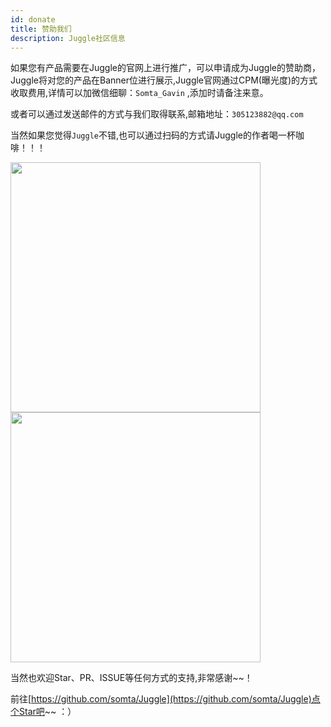 ```yaml
---
id: donate
title: 赞助我们
description: Juggle社区信息
---
```

 


如果您有产品需要在Juggle的官网上进行推广，可以申请成为Juggle的赞助商，Juggle将对您的产品在Banner位进行展示,Juggle官网通过CPM(曝光度)的方式收取费用,详情可以加微信细聊：`Somta_Gavin` ,添加时请备注来意。

或者可以通过发送邮件的方式与我们取得联系,邮箱地址：`305123882@qq.com`


当然如果您觉得`Juggle`不错,也可以通过扫码的方式请Juggle的作者喝一杯咖啡！！！

<Tabs groupId="quick_start1">
<TabItem value="zhifubao" label="支付宝" default>
   <img src='/juggle/images/guide/pay_zfb.jpg' width='400'/>
</TabItem>
<TabItem value="weixin" label="微信支付">
  <img src='/juggle/images/guide/pay_wechat.jpg'  width='400'/>
</TabItem>
</Tabs>
 
 

当然也欢迎Star、PR、ISSUE等任何方式的支持,非常感谢~~！

前往[https://github.com/somta/Juggle](https://github.com/somta/Juggle)点个Star吧~~ ：）

